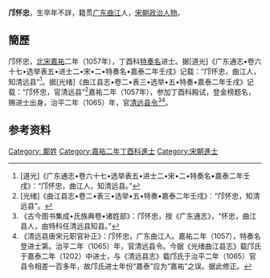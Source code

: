 '''邝怀忠'''，生卒年不詳，籍贯[[广东|广东]][[曲江县|曲江]]人，[[宋朝|宋朝]][[政治人物|政治人物]]。

== 簡歷 ==
邝怀忠，[[北宋|北宋]][[嘉祐|嘉祐]]二年（1057年），丁酉科[[特奏名|特奏名]]进士。据[道光]《广东通志•卷六十七•选举表五•进士二•宋•二•特奏名•嘉泰二年壬戌》记载：“邝怀忠，曲江人，知清远县”<ref>[道光]《广东通志•卷六十七•选举表五•进士二•宋•二•特奏名•嘉泰二年壬戌》：“邝怀忠，曲江人，知清远县。”</ref>。据[光绪]《曲江县志•卷二•表三•选举•五•特奏•嘉泰二年壬戌》记载：“邝怀忠，官清远县”<ref>[光绪]《曲江县志•卷二•表三•选举•五•特奏•嘉泰二年壬戌》：“邝怀忠，知清远县”。</ref>嘉祐二年（1057年），参加丁酉科殿试，登金榜题名，赐进士出身，治平二年（1065）年，官[[清远|清远]][[县令|县令]]<ref>《古今图书集成•氏族典卷•诸姓部》：邝怀忠，按《广东通志》，“怀忠，曲江县人，由特科任清远县知县。”</ref><ref>《清远县唐宋元职官补正》：邝怀忠，广东曲江人。嘉祐二年（1057），特奏名登进士第。治平二年（1065）年，官清远县令。今据《光绪曲江县志》载邝氏于嘉泰二年（1202）中进士，与《清远县志》载邝氏于治平二年（1065）官县令相差一百多年，故邝氏进士年份“嘉泰”应为“嘉祐”之误。据此修正。</ref>。

==参考资料==
{{reflist}}
{{宋朝人物小作品}}
[[Category:_鄺姓|Category: 鄺姓]]
[[Category:嘉祐二年丁酉科進士|Category:嘉祐二年丁酉科進士]]
[[Category:宋朝進士|Category:宋朝進士]]